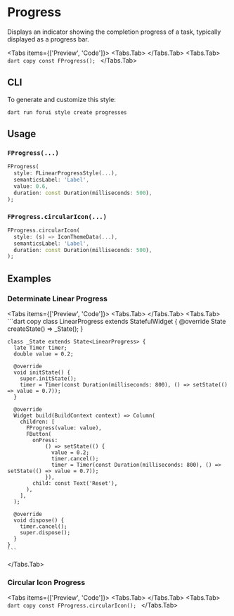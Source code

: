 
# Progress

Displays an indicator showing the completion progress of a task, typically displayed as a progress bar.

<LinkBadgeGroup>
    <LinkBadge label="API Reference" href="https://pub.dev/documentation/forui/latest/forui.widgets.progress/"/>
</LinkBadgeGroup>

<Tabs items={['Preview', 'Code']}>
  <Tabs.Tab>
    <Widget name='progress'/>
  </Tabs.Tab>
  <Tabs.Tab>
    ```dart copy
    const FProgress();
    ```
  </Tabs.Tab>
</Tabs>

## CLI

To generate and customize this style:

```shell copy
dart run forui style create progresses
```

## Usage

### `FProgress(...)`

```dart copy
FProgress(
  style: FLinearProgressStyle(...),
  semanticsLabel: 'Label',
  value: 0.6,
  duration: const Duration(milliseconds: 500),
);
```

### `FProgress.circularIcon(...)`

```dart copy
FProgress.circularIcon(
  style: (s) => IconThemeData(...),
  semanticsLabel: 'Label',
  duration: const Duration(milliseconds: 500),
);
```

## Examples

### Determinate Linear Progress

<Tabs items={['Preview', 'Code']}>
  <Tabs.Tab>
    <Widget name='progress' variant='linear'/>
  </Tabs.Tab>
  <Tabs.Tab>
    ```dart copy
    class LinearProgress extends StatefulWidget {
      @override
      State<LinearProgress> createState() => _State();
    }

    class _State extends State<LinearProgress> {
      late Timer timer;
      double value = 0.2;

      @override
      void initState() {
        super.initState();
        timer = Timer(const Duration(milliseconds: 800), () => setState(() => value = 0.7));
      }

      @override
      Widget build(BuildContext context) => Column(
        children: [
          FProgress(value: value),
          FButton(
            onPress:
                () => setState(() {
                  value = 0.2;
                  timer.cancel();
                  timer = Timer(const Duration(milliseconds: 800), () => setState(() => value = 0.7));
                }),
            child: const Text('Reset'),
          ),
        ],
      );

      @override
      void dispose() {
        timer.cancel();
        super.dispose();
      }
    }
    ```

  </Tabs.Tab>
</Tabs>

### Circular Icon Progress

<Tabs items={['Preview', 'Code']}>
  <Tabs.Tab>
    <Widget name='progress' variant='circular'/>
  </Tabs.Tab>
  <Tabs.Tab>
    ```dart copy
    const FProgress.circularIcon();
    ```
  </Tabs.Tab>
</Tabs>
